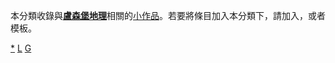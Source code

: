 {{Catnav|頁面分類|地理|地理小作品|歐洲地理小作品}}
{{Catnav|頁面分類|地理|各大洲地理|歐洲地理|歐洲地理小作品}}
{{Catnav|頁面分類|地理|各國地理|盧森堡地理}}
{{Catnav|頁面分類|各種主題的頁面分類|按國家分類|各國地理|盧森堡地理}}
{{hidden category}}
{{WPSS-cat}}
本分類收錄與'''[[盧森堡地理|盧森堡地理]]'''相關的[[Wikipedia:小作品|小作品]]。若要將條目加入本分類下，請加入'''{{tl|Luxembourg-geo-stub}}'''，或者'''{{tl|盧森堡地理小作品}}'''模板。

[[Category:盧森堡地理|*]]
[[Category:歐洲地理小作品|L]]
[[Category:盧森堡小作品|G]]